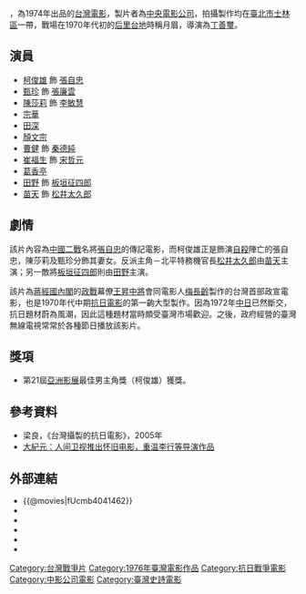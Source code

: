 {{Infobox Film
|片名          = 英烈千秋
|電影原名      = ''{{lang|en|Everlasting Glory}}''
|圖像          = 
|圖像說明      = 
|導演          = [[丁善璽|丁善璽]]
|監製          = [[辜振甫|辜振甫]]
|製片          = [[梅長齡|梅長齡]]、張進德
|編劇          = 丁善璽
|劇本          = 
|故事          = 
|原著          = 
|旁白          = 
|統籌          = 
|主演          = [[柯俊雄|柯俊雄]]、[[甄珍|甄珍]]、[[陳莎莉|陳莎莉]]
|副標題        = 
|片尾曲        = 
|配樂          = 楊秉忠、[[劉家昌|劉家昌]]
|攝影          = 林文錦
|剪輯          = 汪晉臣
|製片商        = [[中影公司|中央電影公司]]
|發行商        = 
|上映日期      = {{TWN}}：{{film date|1976|7|19}}
|發行日期      = 
|片長          = 101分鐘
|產地          = {{TW}}
|語言          = 華語
|官方網站      = 
|預算          = 
|票房          = 
|amg_id      = 156015
|imdb_id     = tt1464605
}}
{{engname|《英烈千秋》|''Everlasting Glory''}}，為1974年出品的[[台灣電影|台灣電影]]，製片者為[[中影公司|中央電影公司]]，拍攝製作均在[[臺北市|臺北市]][[士林區|士林區]]一帶，戰場在1970年代初的[[后里台地|后里台地]]時稱月眉，導演為[[丁善璽|丁善璽]]。

==演員==
*[[柯俊雄|柯俊雄]] 飾 [[張自忠|張自忠]] 
*[[甄珍|甄珍]] 飾 [[張廉雲|張廉雲]]
*[[陳莎莉|陳莎莉]] 飾 [[李敏慧|李敏慧]]
*[[宗華|宗華]]
*[[田深|田深]]
*[[顏文宗|顏文宗]]
*[[曹健|曹健]] 飾 [[秦德純|秦德純]]
*[[崔福生|崔福生]] 飾 [[宋哲元|宋哲元]]
*[[葛香亭|葛香亭]]
*[[田野_(臺灣演員)|田野]] 飾 [[板垣征四郎|板垣征四郎]]
*[[苗天|苗天]] 飾 [[松井太久郎|松井太久郎]]

==劇情==
該片內容為[[中華民國|中國]][[二戰|二戰]]名將[[張自忠|張自忠]]的傳記電影，而柯俊雄正是飾演[[自殺|自殺]]陣亡的張自忠，陳莎莉及甄珍分飾其妻女。反派主角－北平特務機官長[[松井太久郎|松井太久郎]]由[[苗天|苗天]]主演；另一敵將[[板垣征四郎|板垣征四郎]]則由[[田野_(臺灣演員)|田野]]主演。

該片為[[蔣經國內閣|蔣經國內閣]]的[[政戰|政戰]]幕僚[[王昇|王昇]][[中將|中將]]會同電影人[[梅長齡|梅長齡]]製作的台灣首部政宣電影，也是1970年代中期[[抗日電影|抗日電影]]的第一齣大型製作。因為1972年[[中華民國|中]][[日本|日]]已然斷交，抗日題材蔚為風潮，因此這種題材當時頗受臺灣市場歡迎。之後，政府經營的臺灣無線電視常常於各種節日播放該影片。

==獎項==
*第21屆[[亞洲影展|亞洲影展]]最佳男主角獎（柯俊雄）獲獎。

==參考資料==
*梁良，《台灣攝製的抗日電影》，2005年
*[http://www.xianqiao.net:8080/gb/2/12/6/n253092.htm 大紀元：人间卫视推出怀旧电影，重温李行等导演作品]{{dead link|date=2018年4月 |bot=InternetArchiveBot |fix-attempted=yes }}

==外部連結==
*{{@movies|fUcmb4041462}}
*{{hkmdb title|11575}}
*{{Mtime|90411}}
*{{douban}}
*{{Amg movie|156015}}
*{{imdb title|1464605}}

[[Category:台灣戰爭片|Category:台灣戰爭片]]
[[Category:1976年臺灣電影作品|Category:1976年臺灣電影作品]]
[[Category:抗日戰爭電影|Category:抗日戰爭電影]]
[[Category:中影公司電影|Category:中影公司電影]]
[[Category:臺灣史詩電影|Category:臺灣史詩電影]]